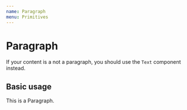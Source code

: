 ```yaml
---
name: Paragraph
menu: Primitives
---
```




# Paragraph

If your content is a not a paragraph, you should use the `Text` component instead.

<PropsTable of={ParagraphDocz} />

## Basic usage

<Playground>
  <Paragraph>This is a Paragraph.</Paragraph>
</Playground>
